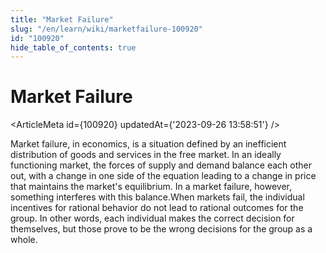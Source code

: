 ```yaml
---
title: "Market Failure"
slug: "/en/learn/wiki/marketfailure-100920"
id: "100920"
hide_table_of_contents: true
---
```



# Market Failure

<ArticleMeta id={100920} updatedAt={'2023-09-26 13:58:51'} />
<div className='border-solid border-b border-t-0 my-4 border-[var(--ifm-color-gray-300)]' />

Market failure, in economics, is a situation defined by an inefficient distribution of goods and services in the free market. In an ideally functioning market, the forces of supply and demand balance each other out, with a change in one side of the equation leading to a change in price that maintains the market's equilibrium. In a market failure, however, something interferes with this balance.When markets fail, the individual incentives for rational behavior do not lead to rational outcomes for the group. In other words, each individual makes the correct decision for themselves, but those prove to be the wrong decisions for the group as a whole.
